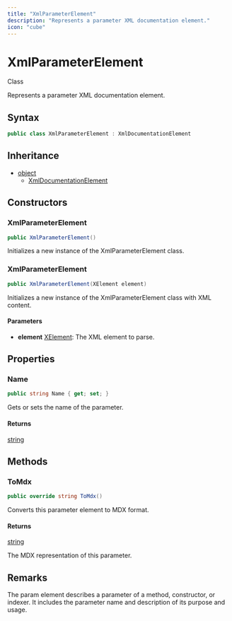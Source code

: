 ```yaml
---
title: "XmlParameterElement"
description: "Represents a parameter XML documentation element."
icon: "cube"
---
```


# XmlParameterElement

<Badge variant="outline">Class</Badge>

Represents a parameter XML documentation element.

## Syntax

```csharp
public class XmlParameterElement : XmlDocumentationElement
```

## Inheritance

- [object](https://learn.microsoft.com/dotnet/api/system.object)
  - [XmlDocumentationElement](/api-reference/cloudnimble/easyaf/xmldocumentation/xmldocumentationelement)

## Constructors

### XmlParameterElement

```csharp
public XmlParameterElement()
```

Initializes a new instance of the XmlParameterElement class.

### XmlParameterElement

```csharp
public XmlParameterElement(XElement element)
```

Initializes a new instance of the XmlParameterElement class with XML content.

#### Parameters

- **element** [XElement](https://learn.microsoft.com/dotnet/api/system.xml.linq.xelement): The XML element to parse.


## Properties

### Name

```csharp
public string Name { get; set; }
```

Gets or sets the name of the parameter.

#### Returns

[string](https://learn.microsoft.com/dotnet/api/system.string)


## Methods

### ToMdx

```csharp
public override string ToMdx()
```

Converts this parameter element to MDX format.

#### Returns

[string](https://learn.microsoft.com/dotnet/api/system.string)

The MDX representation of this parameter.


## Remarks

The param element describes a parameter of a method, constructor, or indexer.
It includes the parameter name and description of its purpose and usage.

